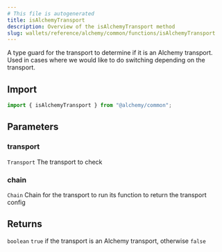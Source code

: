 ```yaml
---
# This file is autogenerated
title: isAlchemyTransport
description: Overview of the isAlchemyTransport method
slug: wallets/reference/alchemy/common/functions/isAlchemyTransport
---
```


A type guard for the transport to determine if it is an Alchemy transport.
Used in cases where we would like to do switching depending on the transport.

## Import

```ts
import { isAlchemyTransport } from "@alchemy/common";
```

## Parameters

### transport

`Transport`
The transport to check

### chain

`Chain`
Chain for the transport to run its function to return the transport config

## Returns

`boolean`
`true` if the transport is an Alchemy transport, otherwise `false`
